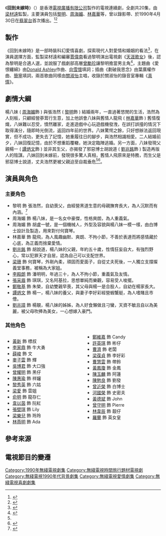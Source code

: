 {{無綫劇集
| 中文劇名=回到未嫁時
| 英文劇名={{lang|en|Cherished Moments}}
| 圖像=電視劇回到未嫁時.jpg
| 製作年份=1989年
| 翡翠台首播日期=1990年4月30日－5月25日
| 翡翠台首播時間=逢星期一至五 21:20－22:20（連廣告）
| 監製=梁材遠
| 編導=[[譚禮賢|譚禮賢]]、陳永祥、[[香立行|香立行]]、[[戚其義|戚其義]]
| 製作統籌=[[黃瑪琪|黃瑪琪]]
| 助理編導=[[盧倫常|盧倫常]]、[[陳漢堯|陳漢堯]]、[[何文龍|何文龍]]、[[羅德明|羅德明]]
| 編審=賈偉南
| 編劇=[[趙靜蓉|趙靜蓉]]、[[唐敏明|唐敏明]]、[[朱鏡祺|朱鏡祺]]、李蘭、<br>[[譚安健|譚安健]]、[[亦然|亦然]]
| 集數=20
| 劇種=時裝科幻愛情喜劇
| 外景={{HKG-1959}}
| 製作公司=[[香港|香港]][[電視廣播有限公司|電視廣播有限公司]]
| 主演={{nowrap|[[黎明|黎明]]、[[周海媚|周海媚]]、[[劉兆銘|劉兆銘]]、[[李殿朗|李殿朗]]、<br/>[[林嘉華|林嘉華]]、[[河國榮|河國榮]]、[[譚炳文|譚炳文]]}}
| 主題曲=愛恨纏綿
| 作曲=[[Donald_Ashley|Donald Ashley]]
| 填詞=[[向雪懷|向雪懷]]
| 主唱=[[關淑怡|關淑怡]]
| 插曲=劃破我思念
| 作曲3=[[葉廣權|葉廣權]]
| 填詞3=[[簡寧|簡寧]]
| 主唱3=[[關淑怡|關淑怡]]
}}

《'''回到未嫁時'''》（{{lang-en|'''Cherished Moments'''}}）是香港[[電視廣播有限公司|電視廣播有限公司]]製作的電視連續劇，全劇共20集，由[[梁材遠|梁材遠]]監製，主要演員包括[[黎明|黎明]]、[[周海媚|周海媚]]、[[林嘉華|林嘉華]]等，曾以錄影帶、於1990年4月30日在[[翡翠台|翡翠台]]首次播出。<ref>{{cite news |language = zh |url = https://i.imgur.com/nHMRnSr.png |title = 演藝大觀園：回到未嫁時出色 |publisher = 華僑日報 |pages = 9 |date = 1990-06-14 |accessdate = 2022-04-18 |archive-url = https://web.archive.org/web/20220418120508/https://i.imgur.com/nHMRnSr.png |archive-date = 2022-04-18 |dead-url = yes }}</ref><ref>{{cite news |language = zh |author = 陳浩賢 |url = https://www.hk01.com/%E5%8D%B3%E6%99%82%E5%A8%9B%E6%A8%82/21208/|title = 23歲黎明周海媚再現熒幕 無綫深宵重播《回到未嫁時》 |publisher = 香港01 |date = 2016-05-16 |accessdate = 2019-11-02 |archive-url = https://web.archive.org/web/20191102084912/https://www.hk01.com/%E5%8D%B3%E6%99%82%E5%A8%9B%E6%A8%82/21208/%E6%9C%89%E7%89%87-23%E6%AD%B2%E9%BB%8E%E6%98%8E%E5%91%A8%E6%B5%B7%E5%AA%9A%E5%86%8D%E7%8F%BE%E7%86%92%E5%B9%95-%E7%84%A1%E7%B6%AB%E6%B7%B1%E5%AE%B5%E9%87%8D%E6%92%AD-%E5%9B%9E%E5%88%B0%E6%9C%AA%E5%AB%81%E6%99%82 |archive-date = 2019-11-02 |dead-url = no }}</ref>

==製作==
《回到未嫁時》是一部時裝科幻愛情喜劇，探索現代人對愛情和婚姻的看法<ref name="華僑日報">{{cite news |language = zh |url = https://i.imgur.com/PJ4ic0k.jpg |title = 「回到未嫁時」不嫁 |publisher = 華僑日報 |pages = 9 |date = 1990-06-09 |accessdate = 2022-04-18 |archive-url = https://web.archive.org/web/20220418113554/https://i.imgur.com/PJ4ic0k.jpg |archive-date = 2022-04-18 |dead-url = yes }}</ref>，在演員選擇方面，監製梁材遠和編審[[賈偉南|賈偉南]]看過黎明演出電視劇《[[天涯歌女_(無綫電視劇)|天涯歌女]]》後，認為黎明是合適人選，並說服了戲劇部高層[[曾勵珍|曾勵珍]]讓黎明擔當男主角<ref>{{Cite journal |url = https://i.imgur.com/ct9gdWE.jpg |title = 南南戲語 |journal = 電視劇雜誌 |year = 2013-02-01 |language = zh-hans |accessdate = 2022-04-07 |archive-url = https://web.archive.org/web/20210809081412/https://i.imgur.com/ct9gdWE.jpg |archive-date = 2021-08-09 |dead-url = yes}}</ref>，主題曲《愛恨纏綿》由[[Donald_Ashley|Donald Ashley]]作曲、[[向雪懷|向雪懷]]填詞；插曲《劃破我思念》由葉廣權作曲、[[簡寧|簡寧]]填詞，兩首歌曲同樣由[[關淑怡|關淑怡]]主唱，收錄於關淑怡的錄音室專輯《[[真情_(關淑怡專輯)|真情]]》。

==劇情大綱==
楊八妹 ( [[周海媚|周海媚]]飾 ) 與張浩然 ( [[黎明|黎明]]飾 ) 結婚兩年，一直過著悠閒的生活，浩然為人刻板，只顧經營蔘茸行生意，加上他誤會八妹與舊情人龍飛 ( [[林嘉華|林嘉華]]飾 ) 舊情復熾，八妹難以忍受，憤然離家，走進遊戲中心玩遊戲機發洩，在誤打誤撞的情況下取得滿分，隨即時光倒流，返回四年前的世界。八妹驚愕之餘，只好想辦法返回現實，但不成功，更失去了記憶，她重履往日的腳步，與浩然相識相愛。二人結婚前夕，八妹回復記憶，由於不想重蹈覆轍，她決定臨陣逃婚。另一方面，八妹發現父親楊一 ( [[譚炳文|譚炳文]]飾 ) 並非其生父，亦揭發了邪惡博士胡說道 ( [[劉兆銘|劉兆銘]]飾 ) 製造再版人的陰謀。八妹回到未嫁前，發現很多驚人真相，舊情人飛原來是特務，而生父是邪惡博士說道，丈夫浩然更被父親迫至自裁垂危<ref name="華僑日報"/><ref>{{Cite web |url = https://programme.mytvsuper.com/tc/103189/%E5%9B%9E%E5%88%B0%E6%9C%AA%E5%AB%81%E6%99%82 |title = 回到未嫁時 |publisher = My TV Super |date = 2019 |language = zh |accessdate = 2019-11-02 |archive-url = https://web.archive.org/web/20190415055914/https://programme.mytvsuper.com/tc/103189/%E5%9B%9E%E5%88%B0%E6%9C%AA%E5%AB%81%E6%99%82 |archive-date = 2019-04-15 |dead-url = yes }}</ref>。

==演員與角色==
===主要角色===
* 黎明 飾 張浩然，自幼喪父，由經營黑道生意的母親撫育長大，為人沉默而有內涵。<ref>{{Cite web|url =https://i.imgur.com/3mrEt6U.jpg|title =我們的黎明情深舊劇回顧|date =2009-09-07|publisher =TVB周刊|language =zh|accessdate =2022-01-23|archive-url =https://web.archive.org/web/20220123013346/https://i.imgur.com/3mrEt6U.jpg|archive-date =2022-01-23|dead-url =yes}}</ref>
* 周海媚 飾 楊八妹，是一名女中豪傑，性格爽朗，為人重義氣。
* 周海媚 飾 胡盧一號，是一個機械人，外型及容貌與楊八妹一模一樣，由白博士設計及製造，用來對付何寶琴。
* 林嘉華 飾 龍飛，為人風趣幽默、爽朗、不拘小節，不善於表達而將感情藏於心底，為正義而捨棄愛情。
* [[劉兆銘|劉兆銘]] 飾 胡說道，楊八妹的父親，年約五十歲，性情狂妄自大，有強烈野心，常以犯罪天才自居，認為自己可以支配世界。
* [[梁珊|梁珊]] 飾 何寶琴，外剛內柔，頑固而愛面子，自從丈夫死後，一人獨立支撐燦義堂事務，被稱為大家姐。
* [[李殿朗|李殿朗]] 飾 潘明明，年過三十，為人不拘小節，重義氣及友情。
* [[張采眉|張采眉]] 飾 琪琪，又名阿基拉，思想單純而樂觀，容易受人唆擺。
* [[鄭敬基|鄭敬基]] 飾 朱榮，自幼雙親早喪，其父母與楊一是合股人，自幼在楊家長大。
* [[譚炳文|譚炳文]] 飾 楊一，楊八妹的養父，與妻子李好彩經營蝦蟹艇，為人嗜賭且市儈。
* [[劉兆璋|劉兆璋]] 飾 楊靚，楊八妹的姊姊，為人好食懶做且刁蠻，天資不敏且自以為美麗，被父母吹捧為美女，一心想嫁入豪門。

===其他角色===
<div style="-moz-column-count:2; column-count:2;">
*[[黃新_(演員)|黃新]] 飾 標叔
*[[李家鼎|李家鼎]] 飾 牛大勇
*[[薛峻|薛峻]] 飾 文
*[[麥子雲|麥子雲]] 飾 輝
*[[吳博君|吳博君]] 飾 大口強
*[[曾耀明|曾耀明]] 飾 黑仔
*[[陳惠瑜|陳惠瑜]] 飾 祥嬸
*[[黎秀英|黎秀英]] 飾 六姑
*[[梁愛|梁愛]] 飾 雲姐
*[[俞明|俞明]] 飾 龍存仁
*[[韋以茵|韋以茵]] 飾 阮紅
*[[張壁琪|張壁琪]] 飾 Lily
*[[梁樂兒|梁樂兒]] 飾 玲玲
*[[林燕明|林燕明]] 飾 Ada
*[[鄭維嘉|鄭維嘉]] 飾 Candy
*[[許英琪|許英琪]] 飾 彬仔
*[[曹濟|曹濟]] 飾 老闆
*[[梁葆貞|梁葆貞]] 飾 李好彩
*[[曹慧雲|曹慧雲]] 飾 帶鈴
*[[黃鳳瓊|黃鳳瓊]] 飾 金鳳
*[[陳玉麟|陳玉麟]] 飾 阿蓮
*[[陳勉良|陳勉良]] 飾 劉發
*[[曾近榮|曾近榮]] 飾 白博士
*[[河國榮|河國榮]] 飾 史密夫
*[[黃德斌|黃德斌]] 飾 John
*[[曾守明|曾守明]] 飾 Pierre
*[[林韋辰|林韋辰]] 飾 靓仔
*[[羅蘭_(香港)|羅蘭]] 飾 英女皇
</div>

==參考來源==
{{reflist}}

==電視節目的變遷==
{{電視節目的變遷
|電視台={{flagicon|HKG|1959}} [[無綫電視|無綫電視]][[翡翠台|翡翠台]]
|播放檔次=第三線劇集 星期一至五 21:15 - 22:15
|節目名稱=回到未嫁時<br/>（1990.04.30 - 1990.05.25）
|上一節目=[[劍魔獨孤求敗|劍魔獨孤求敗]]<br/>（1990.04.02 - 1990.04.27）
|下一節目=[[蜀山奇俠|蜀山奇俠]]<br/>（1990.05.28 - 1990.06.22）
}}
{{portal bar|電視劇}}
{{黎明}}
[[Category:1990年無綫電視劇集|Category:1990年無綫電視劇集]]
[[Category:無綫電視時間旅行題材電視劇|Category:無綫電視時間旅行題材電視劇]]
[[Category:無綫電視1990年代背景劇集|Category:無綫電視1990年代背景劇集]]
[[Category:無綫電視愛情劇集|Category:無綫電視愛情劇集]]
[[Category:無綫電視喜劇劇集|Category:無綫電視喜劇劇集]]